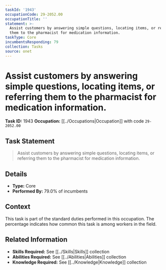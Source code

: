 ```yaml
---
taskId: '1943'
occupationCode: 29-2052.00
occupationTitle: ''
statement: >-
  Assist customers by answering simple questions, locating items, or referring
  them to the pharmacist for medication information.
taskType: Core
incumbentsResponding: 79
collection: Tasks
source: onet
---
```

# Assist customers by answering simple questions, locating items, or referring them to the pharmacist for medication information.

**Task ID:** 1943
**Occupation:** [[../Occupations|Occupation]] with code `29-2052.00`

## Task Statement

> Assist customers by answering simple questions, locating items, or referring them to the pharmacist for medication information.

## Details

- **Type:** Core
- **Performed By:** 79.0% of incumbents

## Context

This task is part of the standard duties performed in this occupation. The percentage indicates how common this task is among workers in the field.

## Related Information

- **Skills Required:** See [[../Skills|Skills]] collection
- **Abilities Required:** See [[../Abilities|Abilities]] collection
- **Knowledge Required:** See [[../Knowledge|Knowledge]] collection
